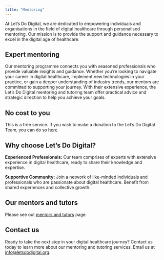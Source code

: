 ```yaml
---
title: "Mentoring"
---
```


At Let's Do Digital, we are dedicated to empowering individuals and organisations in the field of digital healthcare through personalised mentoring. Our mission is to provide the support and guidance necessary to excel in the digital age of healthcare.

## Expert mentoring

Our mentoring programme connects you with seasoned professionals who provide valuable insights and guidance. Whether you're looking to navigate your career in digital healthcare, implement new technologies in your practice, or gain a deeper understanding of industry trends, our mentors are committed to supporting your journey. With their extensive experience, the Let's Do Digital mentoring and tutoring team offer practical advice and strategic direction to help you achieve your goals.

## No cost to you

This is a free service. If you wish to make a donation to the Let's Do Digital Team, you can do so [here](https://buymeacoffee.com/letsdodigital).

## Why choose Let's Do Digital?

**Experienced Professionals:** Our team comprises of experts with extensive experience in digital healthcare, ready to share their knowledge and expertise.

**Supportive Community:** Join a network of like-minded individuals and professionals who are passionate about digital healthcare. Benefit from shared experiences and collective growth.

## Our mentors and tutors

Please see out [mentors and tutors](who-are-we.qmd) page.

## Contact us

Ready to take the next step in your digital healthcare journey? Contact us today to learn more about our mentoring and tutoring services. Email us at [info@letsdodigital.org](mailto:info@letsdodigital.org).
